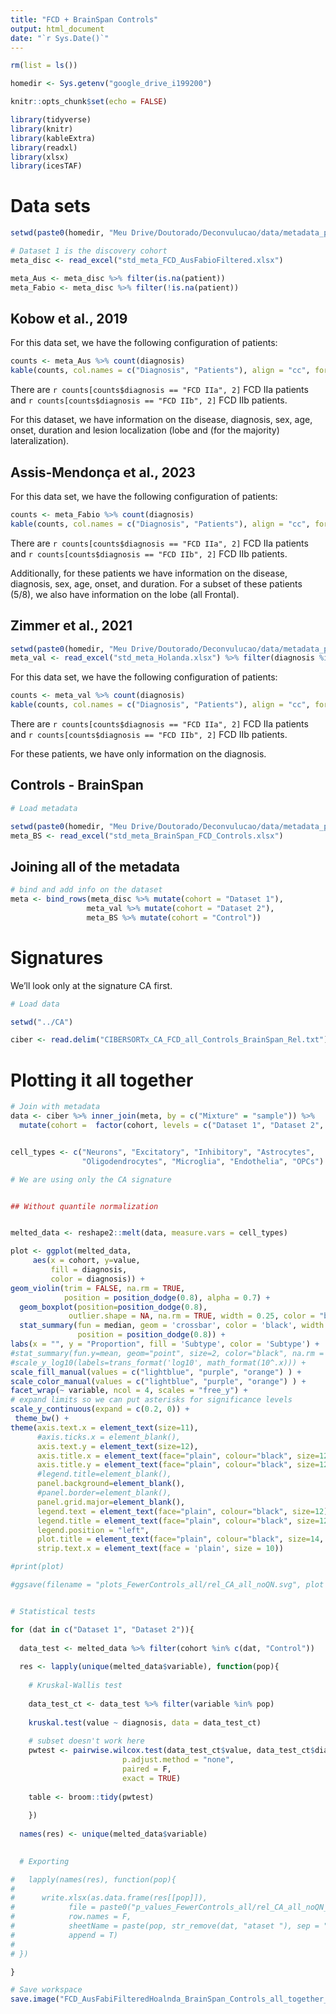 ```yaml
---
title: "FCD + BrainSpan Controls"
output: html_document
date: "`r Sys.Date()`"
---
```



```r
rm(list = ls())

homedir <- Sys.getenv("google_drive_i199200")

knitr::opts_chunk$set(echo = FALSE)

library(tidyverse)
library(knitr)
library(kableExtra)
library(readxl)
library(xlsx)
library(icesTAF)
```

# Data sets 

```r
setwd(paste0(homedir, "Meu Drive/Doutorado/Deconvulucao/data/metadata_padronizada"))

# Dataset 1 is the discovery cohort
meta_disc <- read_excel("std_meta_FCD_AusFabioFiltered.xlsx")

meta_Aus <- meta_disc %>% filter(is.na(patient))
meta_Fabio <- meta_disc %>% filter(!is.na(patient))


```


## Kobow et al., 2019


For this data set, we have the following configuration of patients:

```r
counts <- meta_Aus %>% count(diagnosis)
kable(counts, col.names = c("Diagnosis", "Patients"), align = "cc", format = "latex", booktabs = T) %>% kable_styling(latex_options = c("striped", "HOLD_position"))
```

There are `r counts[counts$diagnosis == "FCD IIa", 2]` FCD IIa patients and `r counts[counts$diagnosis == "FCD IIb", 2]` FCD IIb patients.


For this dataset, we have information on the disease, diagnosis, sex, age, onset, duration and lesion localization (lobe and (for the majority) lateralization). 


## Assis-Mendonça et al., 2023

For this data set, we have the following configuration of patients:

```r
counts <- meta_Fabio %>% count(diagnosis)
kable(counts, col.names = c("Diagnosis", "Patients"), align = "cc", format = "latex", booktabs = T) %>% kable_styling(latex_options = c("striped", "HOLD_position"))
```

There are `r counts[counts$diagnosis == "FCD IIa", 2]` FCD IIa patients and `r counts[counts$diagnosis == "FCD IIb", 2]` FCD IIb patients.


Additionally, for these patients we have information on the disease, diagnosis, sex, age, onset, and duration. For a subset of these patients (5/8), we also have information on the lobe (all Frontal).


## Zimmer et al., 2021

```r
setwd(paste0(homedir, "Meu Drive/Doutorado/Deconvulucao/data/metadata_padronizada"))
meta_val <- read_excel("std_meta_Holanda.xlsx") %>% filter(diagnosis %in% c("FCD IIa", "FCD IIb"))
```


For this data set, we have the following configuration of patients:

```r
counts <- meta_val %>% count(diagnosis)
kable(counts, col.names = c("Diagnosis", "Patients"), align = "cc", format = "latex", booktabs = T) %>% kable_styling(latex_options = c("striped", "HOLD_position"))
```

There are `r counts[counts$diagnosis == "FCD IIa", 2]` FCD IIa patients and `r counts[counts$diagnosis == "FCD IIb", 2]` FCD IIb patients.


For these patients, we have only information on the diagnosis.  


## Controls - BrainSpan

```r
# Load metadata 

setwd(paste0(homedir, "Meu Drive/Doutorado/Deconvulucao/data/metadata_padronizada"))
meta_BS <- read_excel("std_meta_BrainSpan_FCD_Controls.xlsx") 
```



## Joining all of the metadata

```r
# bind and add info on the dataset
meta <- bind_rows(meta_disc %>% mutate(cohort = "Dataset 1"), 
                 meta_val %>% mutate(cohort = "Dataset 2"), 
                 meta_BS %>% mutate(cohort = "Control"))
```



# Signatures 

We'll look only at the signature CA first. 

```r
# Load data 

setwd("../CA")

ciber <- read.delim("CIBERSORTx_CA_FCD_all_Controls_BrainSpan_Rel.txt")


```



# Plotting it all together 

```r
# Join with metadata 
data <- ciber %>% inner_join(meta, by = c("Mixture" = "sample")) %>% 
  mutate(cohort =  factor(cohort, levels = c("Dataset 1", "Dataset 2", "Control")))


cell_types <- c("Neurons", "Excitatory", "Inhibitory", "Astrocytes", 
                "Oligodendrocytes", "Microglia", "Endothelia", "OPCs")

```

```r

# We are using only the CA signature 


## Without quantile normalization 


melted_data <- reshape2::melt(data, measure.vars = cell_types)

plot <- ggplot(melted_data,
     aes(x = cohort, y=value,
         fill = diagnosis,
         color = diagnosis)) +
geom_violin(trim = FALSE, na.rm = TRUE,
            position = position_dodge(0.8), alpha = 0.7) +
  geom_boxplot(position=position_dodge(0.8),
             outlier.shape = NA, na.rm = TRUE, width = 0.25, color = "black") +
  stat_summary(fun = median, geom = 'crossbar', color = 'black', width = 0.2,
               position = position_dodge(0.8)) +
labs(x = "", y = "Proportion", fill = 'Subtype', color = 'Subtype') +
#stat_summary(fun.y=mean, geom="point", size=2, color="black", na.rm = TRUE) +
#scale_y_log10(labels=trans_format('log10', math_format(10^.x))) +
scale_fill_manual(values = c("lightblue", "purple", "orange") ) +
scale_color_manual(values = c("lightblue", "purple", "orange") ) +
facet_wrap(~ variable, ncol = 4, scales = "free_y") +
# expand limits so we can put asterisks for significance levels
scale_y_continuous(expand = c(0.2, 0)) +
 theme_bw() +
theme(axis.text.x = element_text(size=11),
      #axis.ticks.x = element_blank(),
      axis.text.y = element_text(size=12),
      axis.title.x = element_text(face="plain", colour="black", size=12),
      axis.title.y = element_text(face="plain", colour="black", size=12),
      #legend.title=element_blank(),
      panel.background=element_blank(),
      #panel.border=element_blank(),
      panel.grid.major=element_blank(),
      legend.text = element_text(face="plain", colour="black", size=12),
      legend.title = element_text(face="plain", colour="black", size=12),
      legend.position = "left",
      plot.title = element_text(face="plain", colour="black", size=14, hjust = 0),
      strip.text.x = element_text(face = 'plain', size = 10))

#print(plot)

#ggsave(filename = "plots_FewerControls_all/rel_CA_all_noQN.svg", plot = plot, width = 12, height = 6)


# Statistical tests

for (dat in c("Dataset 1", "Dataset 2")){
  
  data_test <- melted_data %>% filter(cohort %in% c(dat, "Control"))
  
  res <- lapply(unique(melted_data$variable), function(pop){
  
    # Kruskal-Wallis test 
    
    data_test_ct <- data_test %>% filter(variable %in% pop)
    
    kruskal.test(value ~ diagnosis, data = data_test_ct)
    
    # subset doesn't work here
    pwtest <- pairwise.wilcox.test(data_test_ct$value, data_test_ct$diagnosis, 
                         p.adjust.method = "none",
                         paired = F, 
                         exact = TRUE)
      
    table <- broom::tidy(pwtest)
    
    })
  
  names(res) <- unique(melted_data$variable)

  
  # Exporting 

#   lapply(names(res), function(pop){
# 
#      write.xlsx(as.data.frame(res[[pop]]),
#            file = paste0("p_values_FewerControls_all/rel_CA_all_noQN_pvalues_pairwise_wilcox.xlsx"),
#            row.names = F,
#            sheetName = paste(pop, str_remove(dat, "ataset "), sep = " - "),
#            append = T)
# 
# })

}


```

```r
# Save workspace 
save.image("FCD_AusFabiFilteredHoalnda_BrainSpan_Controls_all_together_clean.RData")
```

